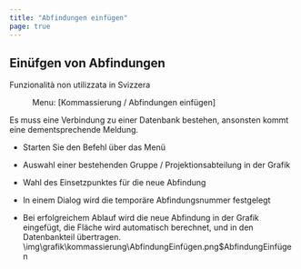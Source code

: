 ```yaml
---
title: "Abfindungen einfügen"
page: true
---
```

## Ein&#252;fgen von Abfindungen
<Success>
 <Bold> Funzionalit&#224; non utilizzata in Svizzera </Bold> 
</Success>

<GeoMapper> <Menu> Menu: [Kommassierung / Abfindungen einfügen] </Menu> 

<Success>
Es muss eine Verbindung zu einer Datenbank bestehen, ansonsten kommt eine dementsprechende Meldung. 
</Success>


-  Starten Sie den Befehl &#252;ber das Men&#252;

-  Auswahl einer bestehenden Gruppe / Projektionsabteilung in der Grafik

-  Wahl des Einsetzpunktes f&#252;r die neue Abfindung

-  In einem Dialog wird die tempor&#228;re Abfindungsnummer festgelegt

-  Bei erfolgreichem Ablauf wird die neue Abfindung in der Grafik eingef&#252;gt, die Fl&#228;che wird automatisch berechnet, und in den Datenbankteil &#252;bertragen.<Image>\img\grafik\kommassierung\AbfindungEinfügen.png$AbfindungEinfügen</Image>

</GeoMapper>

